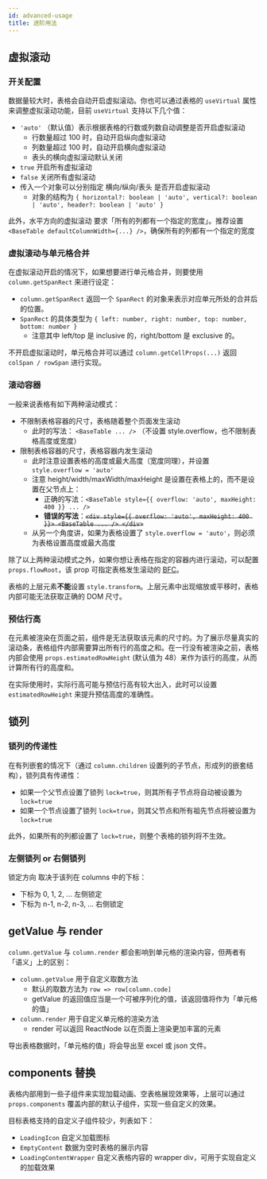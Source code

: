 ```yaml
---
id: advanced-usage
title: 进阶用法
---
```


## 虚拟滚动

### 开关配置

数据量较大时，表格会自动开启虚拟滚动。你也可以通过表格的 `useVirtual` 属性来调整虚拟滚动功能，目前 `useVirtual` 支持以下几个值：

- `'auto'` （默认值）表示根据表格的行数或列数自动调整是否开启虚拟滚动
  - 行数量超过 100 时，自动开启纵向虚拟滚动
  - 列数量超过 100 时，自动开启横向虚拟滚动
  - 表头的横向虚拟滚动默认关闭
- `true` 开启所有虚拟滚动
- `false` 关闭所有虚拟滚动
- 传入一个对象可以分别指定 横向/纵向/表头 是否开启虚拟滚动
  - 对象的结构为 `{ horizontal?: boolean | 'auto', vertical?: boolean | 'auto', header?: boolean | 'auto' }`

此外，水平方向的虚拟滚动 要求「所有的列都有一个指定的宽度」。推荐设置 `<BaseTable defaultColumnWidth={...} />`，确保所有的列都有一个指定的宽度

### 虚拟滚动与单元格合并

在虚拟滚动开启的情况下，如果想要进行单元格合并，则要使用 `column.getSpanRect` 来进行设定：

- `column.getSpanRect` 返回一个 `SpanRect` 的对象来表示对应单元所处的合并后的位置。
- `SpanRect` 的具体类型为 `{ left: number, right: number, top: number, bottom: number }`
  - 注意其中 left/top 是 inclusive 的，right/bottom 是 exclusive 的。

不开启虚拟滚动时，单元格合并可以通过 `column.getCellProps(...)` 返回 `colSpan / rowSpan` 进行实现。

### 滚动容器

一般来说表格有如下两种滚动模式：

- 不限制表格容器的尺寸，表格随着整个页面发生滚动
  - 此时的写法： `<BaseTable ... />` （不设置 style.overflow，也不限制表格高度或宽度）
- 限制表格容器的尺寸，表格容器内发生滚动
  - 此时注意设置表格的高度或最大高度（宽度同理），并设置 `style.overflow = 'auto'`
  - 注意 height/width/maxWidth/maxHeight 是设置在表格上的，而不是设置在父节点上：
    - 正确的写法：`<BaseTable style={{ overflow: 'auto', maxHeight: 400 }} ... />`
    - **错误的写法**：~~`<div style={{ overflow: 'auto', maxHeight: 400 }}> <BaseTable ... /> </div>`~~
  - 从另一个角度讲，如果为表格设置了 `style.overflow = 'auto'`，则必须为表格设置高度或最大高度

除了以上两种滚动模式之外，如果你想让表格在指定的容器内进行滚动，可以配置 `props.flowRoot`，该 prop 可指定表格发生滚动的 [BFC](https://developer.mozilla.org/zh-CN/docs/Web/Guide/CSS/Block_formatting_context)。

表格的上层元素**不能**设置 `style.transform`。上层元素中出现缩放或平移时，表格内部可能无法获取正确的 DOM 尺寸。

### 预估行高

在元素被渲染在页面之前，组件是无法获取该元素的尺寸的。为了展示尽量真实的滚动条，表格组件内部需要算出所有行的高度之和。在一行没有被渲染之前，表格内部会使用 `props.estimatedRowHeight` (默认值为 48）来作为该行的高度，从而计算所有行的高度和。

在实际使用时，实际行高可能与预估行高有较大出入，此时可以设置 `estimatedRowHeight` 来提升预估高度的准确性。

## 锁列

### 锁列的传递性

在有列嵌套的情况下（通过 `column.children` 设置列的子节点，形成列的嵌套结构），锁列具有传递性：

- 如果一个父节点设置了锁列 `lock=true`，则其所有子节点将自动被设置为 `lock=true`
- 如果一个节点设置了锁列 `lock=true`，则其父节点和所有祖先节点将被设置为 `lock=true`

此外，如果所有的列都设置了 `lock=true`，则整个表格的锁列将不生效。

### 左侧锁列 or 右侧锁列

锁定方向 取决于该列在 columns 中的下标：

- 下标为 0, 1, 2, ... 左侧锁定
- 下标为 n-1, n-2, n-3, ... 右侧锁定

## getValue 与 render

`column.getValue` 与 `column.render` 都会影响到单元格的渲染内容，但两者有「语义」上的区别：

- `column.getValue` 用于自定义取数方法
  - 默认的取数方法为 `row => row[column.code]`
  - getValue 的返回值应当是一个可被序列化的值，该返回值将作为「单元格的值」
- `column.render` 用于自定义单元格的渲染方法
  - render 可以返回 ReactNode 以在页面上渲染更加丰富的元素

导出表格数据时，「单元格的值」将会导出至 excel 或 json 文件。

## components 替换

表格内部用到一些子组件来实现加载动画、空表格展现效果等，上层可以通过 `props.components` 覆盖内部的默认子组件，实现一些自定义的效果。

目标表格支持的自定义子组件较少，列表如下：

- `LoadingIcon` 自定义加载图标
- `EmptyContent` 数据为空时表格的展示内容
- `LoadingContentWrapper` 自定义表格内容的 wrapper div，可用于实现自定义的加载效果
